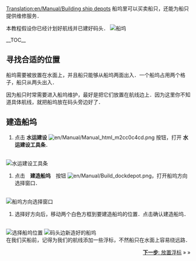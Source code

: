 [[Translation:en/Manual/Building ship depots]]
{{zh/Manual/Tutorial/教程}}
船坞里可以买卖船只，还能为船只提供维修服务．

本教程假设你已经计划好航线并已建好码头．
[[File:en/Manual/Shipdepot-construction-1.png|frame|none|船坞]]

__TOC__

==寻找合适的位置==
船坞需要被放置在水面上，并且船只能够从船坞两面出入．一个船坞占用两个格子，船只从两头出入．

因为船只时常需要进入船坞维护，最好是把它们放置在航线边上．因为这里你不知道具体航线，就把船坞放在码头旁边好了．

==建造船坞==
# 点击 '''水运建设''' [[File:en/Manual/Manual html m2cc0c4cd.png]] 按钮，打开 '''水运建设工具条'''．
<br/>[[File:en/Manual/Dock toolbar.png|frame|none|水运建设工具条]]
#点击　'''建造船坞'''　按钮 [[File:en/Manual/Build dockdepot.png]]，打开船坞方向选择窗口．　
<br/>[[File:en/Manual/Ship-depot-orientation.png|frame|none|船坞方向选择窗口]]
#选择好方向后，移动两个白色方框到要建造船坞的位置．点击确认建造船坞．
<br/>[[File:en/Manual/Shipdepot-construction-3.png|frame|none|选择船坞位置]]
[[File:en/Manual/Shipdepot-construction-4.png|frame|none|码头边新造好的船坞]]
<br/>
在我们买船前，记得为我们的航线添加一些浮标，不然船只在水面上容易绕远路．

<span style="float: right">[[zh/Manual/教程/放置浮标|'''下一步''': 放置浮标]] &raquo; &raquo;</span>
